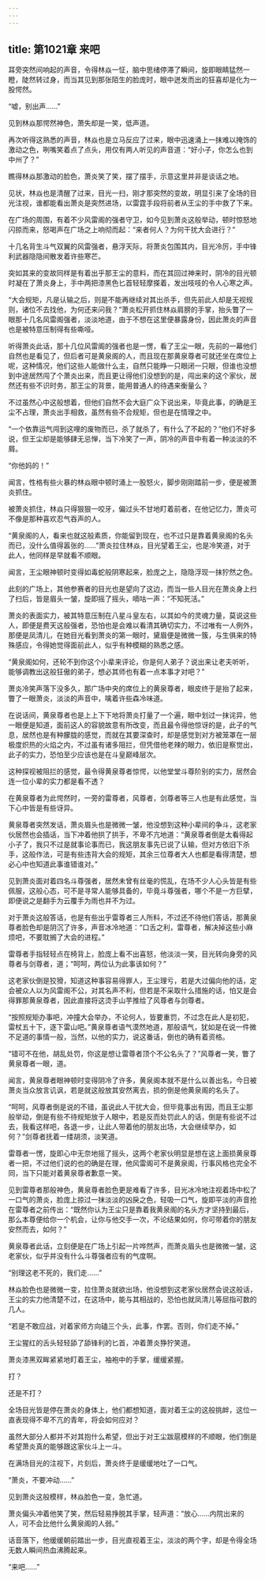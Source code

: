 ```yaml
---
---
---
```

title: 第1021章 来吧
---



耳旁突然间响起的声音，令得林焱一怔，脑中思绪停滞了瞬间，旋即眼睛猛然一瞪，陡然转过身，而当其见到那张陌生的脸庞时，眼中迸发而出的狂喜却是化为一股愕然。

“嘘，别出声……”

见到林焱那愕然神色，萧失却是一笑，低声道。

再次听得这熟悉的声音，林焱也是立马反应了过来，眼中迅速涌上一抹难以掩饰的激动之色，咧嘴笑着点了点头，用仅有两人听见的声音道：“好小子，你怎么也到中州了？”

瞧得林焱那激动的脸色，萧炎笑了笑，摆了摆手，示意这里并非是谈话之地。

见状，林焱也是清醒了过来，目光一扫，刚才那突然的变故，明显引来了全场的目光注视，谁都能看出萧炎是突然进场，以雷霆手段将前者从王尘的手中救了下来。

在广场的周围，有着不少风雷阁的强者守卫，如今见到萧炎这般举动，顿时惊怒地闪掠而来，怒喝声在广场之上响彻而起：“来者何人？为何干扰大会进行？”

十几名背生斗气双翼的风雷强者，悬浮天际，将萧炎包围其内，目光冷厉，手中锋利武器隐隐间散发着许些寒芒。

突如其来的变故同样是有着出乎那王尘的意料，而在其回过神来时，阴冷的目光顿时凝在了萧炎身上，手中两把漆黑色匕首轻轻摩搽着，发出吱吱的令人心寒之声。

“大会规矩，凡是认输之后，则是不能再继续对其出杀手，但先前此人却是无视规则，诸位不去找他，为何还来问我？”萧炎松开抓住林焱肩膀的手掌，抬头瞥了一眼那十几名风雷阁强者，淡淡地道，由于不想在这里便暴露身份，因此萧炎的声音也是被特意压制得有些嘶哑。

听得萧炎此话，那十几位风雷阁的强者也是一愣，看了王尘一眼，先前的一幕他们自然也是看见了，但后者可是黄泉阁的人，而且现在那黄泉尊者可就还坐在席位上呢，这种情况，他们这些人能做什么主，自然只能睁一只眼闭一只眼，但谁也没想到中途居然闯了个萧炎出来，而且更让得他们没想到的是，闯出来的这个家伙，居然还有些不识时务，那王尘的背景，能用普通人的待遇来衡量么？

不过虽然心中这般想着，但他们自然不会大庭广众下说出来，毕竟此事，的确是王尘不占理，萧炎出手相救，虽然有些不合规矩，但也是在情理之中。

“一个依靠运气闯到这哩的废物而已，杀了就杀了，有什么了不起的？”他们不好多说，但王尘却是能够肆无忌惮，当下冷笑了一声，阴冷的声音中有着一种淡淡的不屑。

“你他妈的！”

闻言，性格有些火暴的林焱眼中顿时涌上一股怒火，脚步刚刚踏前一步，便是被萧炎抓住。

被萧炎抓住，林焱只得狠狠一咬牙，偏过头不甘地盯着前者，在他记忆力，萧炎可不像是那种喜欢忍气吞声的人。

“黄泉阁的人，看来也就这般素质，你能留到现在，也不过只是靠着黄泉阁的名头而已，没什么值得嚣张的……”萧炎拉住林焱，目光望着王尘，也是冷笑道，对于此人，他同样是早就看不顺眼。

闻言，王尘眼神顿时变得如毒蛇般阴寒起来，脸庞之上，隐隐浮现一抹狞然之色。

此刻的广场上，其他参赛者的目光也是望向了这边，而当一些人目光在萧炎身上扫了扫后，皆是眉头一皱，旋即摇了摇头，嘀咕一声：“不知死活。”

萧炎的表面实力，被其特意压制在八星斗皇左右，以其如今的灵魂力量，莫说这些人，即便是费天这般强者，恐怕也是会难以看清其确切实力，不过唯有一人例外，那便是凤清儿，在她目光看到萧炎的第一眼时，黛眉便是微微一簇，与生俱来的特殊感应，令得她觉得面前此人，似乎有种模糊的熟悉之感。

“黄泉阁如何，还轮不到你这个小辈来评论，你是何人弟子？说出来让老夫听听，能够调教出这般狂傲的弟子，想必其师也有着一点本事才对吧？”

萧炎冷笑声落下没多久，那广场中央的席位上的黄泉尊者，眼皮终于是抬了起来，瞥了一眼萧炎，淡淡的声音中，噙着许些森冷味道。

在说话间，黄泉尊者也是上上下下地将萧炎打量了一个遍，眼中划过一抹诧异，他一眼便是知道，面前这人的容貌故意有所改变，而且最令得他惊讶的是，此子的气息，居然也是有种朦胧的感觉，而就在其要深查时，却是感觉到对方被笼罩在一层极度炽热的火焰之内，不过虽有诸多阻拦，但凭借他老辣的眼力，依旧是察觉出，此子的实力，恐怕至少应该也是在斗皇巅峰层次。

这种探视被阻拦的感觉，最令得黄泉尊者惊愕，以他堂堂斗尊阶别的实力，居然会连一位小辈的实力都是看不透？

在黄泉尊者为此愕然时，一旁的雷尊者，风尊者，剑尊者等三人也是有此感觉，当下心中皆是有些讶异。

黄泉尊者突然发话，萧炎眉头也是微微一皱，他没想到这种小辈间的争斗，这老家伙居然也会插话，当下冲着他拱了拱手，不卑不亢地道：“黄泉尊者倒是太看得起小子了，我只不过是就事论事而已，我这朋友事先已说了认输，但对方依旧下杀手，这般作法，可是有些违背大会的规矩，其余三位尊者大人也都是看得清楚，想必心中也知道此事谁错谁对。”

见到萧炎面对着四名斗尊强者，居然未曾有丝毫的慌乱，在场不少人心头皆是有些佩服，这般心态，可不是寻常人能够具备的，毕竟斗尊强者，哪个不是一方巨擘，即便说之是翻手为云覆手为雨也并不为过。

对于萧炎这般答话，也是有些出乎雷尊者三人所料，不过还不待他们答话，那黄泉尊者脸色却是阴沉了许多，声音冰冷地道：“口舌之利，雷尊者，解决掉这些小麻烦吧，不要耽搁了大会的进程。”

雷尊者手指轻轻点在椅背上，脸庞上看不出喜怒，他淡淡一笑，目光转向身旁的风尊者与剑尊者，道；“呵呵，两位认为此事该如何？”

这老家伙倒是狡猾，知道这种事容易得罪人，王尘理亏，若是大过偏向他的话，定会被众人以为风雷阁不公，对其名声不利，但若是不采取什么措施的话，怕又是会得罪那黄泉尊者，因此直接将这烫手山芋推给了风尊者与剑尊者。

“按照规矩办事吧，冲撞大会举办，不论何人，皆要重罚，不过念在此人是初犯，雷杖五十下，逐下雷山吧。”黄泉尊者语气漠然地道，那般语气，犹如是在说一件微不足道的事情一般，当然，以他的实力，说这番话，倒也的确有着资格。

“错可不在他，胡乱处罚，你这是想让雷尊者顶个不公名头了？”风尊者一笑，瞥了黄泉尊者一眼，道。

闻言，黄泉尊者眼神顿时变得阴冷了许多，黄泉阁本就不是什么以善出名，今日被萧炎当众放言讥讽，若是就这般放其安然离去，损的倒是他黄泉阁的名头了。

“呵呵，风尊者倒是说的不错，虽说此人干扰大会，但毕竟事出有因，而且王尘那般举动，倒是有些不待规矩放于人眼中，若是反而处罚此人的话，倒是有些说不过去，我看这样吧，各退一步，让此人带着他的朋友出场，大会继续举办，如何？”剑尊者抚着一缕胡须，淡笑道。

雷尊者一愣，旋即心中无奈地摇了摇头，这两个老家伙明显是想在这上面损黄泉尊者一把，不过他们说的也的确是在理，他风雷阁可不是黄泉阁，行事风格也完全不同，当下只能对着黄泉尊者歉意一笑。

见到雷尊者那般神色，黄泉尊者脸色更是难看了许多，目光冰冷地注视着场中松了一口气的萧炎，脸庞上掠过一抹淡淡的凶戾之色，轻吸一口气，旋即平淡的声音抢在雷尊者之前传出：“既然你认为王尘只是靠着我黄泉阁的名头方才坚持到最后，那么本尊便给你一个机会，让你与他交手一次，不论结果如何，你可带着你的朋友安然而去，如何？”

黄泉尊者此话，立刻便是在广场上引起一片哗然声，而萧炎眉头也是微微一皱，这老家伙，似乎并没有什么斗尊强者应有的气度啊。

“别理这老不死的，我们走……”

林焱脸色也是微微一变，拉住萧炎就欲出场，他没想到这老家伙居然会说这般话，王尘的实力他清楚不过，在这场中，能与其相战的，恐怕也就凤清儿等屈指可数的几人。

“若是不敢应战，对着家师方向磕三个头，此事，作罢。否则，你们走不掉。”

王尘猩红的舌头轻轻舔了舔锋利的匕首，冲着萧炎狰狞笑道。

萧炎漆黑双眸紧紧地盯着王尘，袖袍中的手掌，缓缓紧握。

打？

还是不打？

全场目光皆是停在萧炎的身体上，他们都想知道，面对着王尘的这般挑衅，这位一直表现得不卑不亢的青年，将会如何应对？

虽然大部分人都并不对其抱什么希望，但出于对王尘跋扈模样的不顺眼，他们倒是希望萧炎真的能够跟这家伙斗上一斗。

在满场目光的注视下，片刻后，萧炎终于是缓缓地吐了一口气。

“萧炎，不要冲动……”

见到萧炎这般模样，林焱脸色一变，急忙道。

萧炎偏头冲着他笑了笑，然后轻易挣脱其手掌，轻声道：“放心……内院出来的人，可不会比他什么黄泉阁的人弱。”

话音落下，他缓缓朝前踏出一步，目光直视着王尘，淡淡的两个字，却是令得全场无数人瞬间热血沸腾起来。

“来吧……”